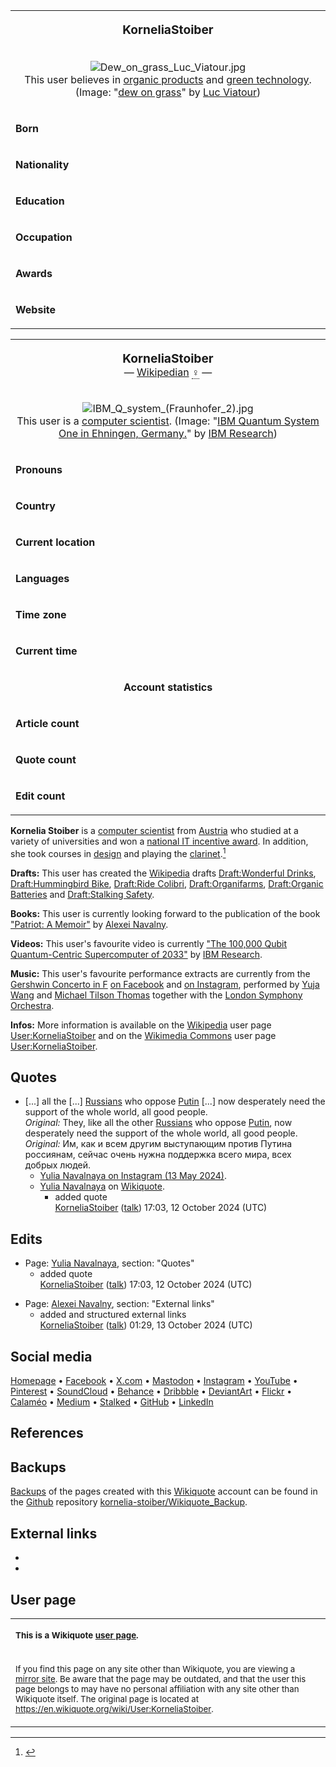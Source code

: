 {| style="width: 310px; padding: 0.3em; float: right; margin-left: 1em; margin-bottom: 0.5em; border: #A3A7B0 solid 1px; background: #F9F9F9; text-align: left; vertical-align: top; font-size: 10.5pt;"
|-
|style="text-align: center; vertical-align: center;" colspan=2 |'''<big>KorneliaStoiber</big>'''
|-
|style="text-align: center; vertical-align: center;" colspan=2 | [[File:Dew on grass Luc Viatour.jpg |frameless|alt=From the description: Macro shot of dew on grass. (https://commons.m.wikimedia.org/wiki/File:Dew_on_grass_Luc_Viatour.jpg)]]<br>This user believes in [[Wikipedia:Organic_products|organic products]] and [[Wikipedia:Green_technology|green technology]]. (Image: "[[Commons:File:Dew_on_grass_Luc_Viatour.jpg|dew on grass]]" by [[Commons:User:Lviatour|Luc&nbsp;Viatour]])
|-
| style="text-align: left; vertical-align: top;" | '''Born''' || [https://beacons.ai/kornelia.stoiber Kornelia Stoiber]
|-
| style="text-align: left; vertical-align: top;" | '''Nationality''' || [[Wikipedia:Austrian|Austrian]]
|-
| style="text-align: left; vertical-align: top;" | '''Education''' ||
*[[Wikipedia:University_College_London|University College London]]
*[[Wikipedia:University_of_Hertfordshire|University of Hertfordshire]]
*[[Wikipedia:Aalborg_University|Aalborg University]]
*[[:de:Wikipedia:FH_Ober%C3%B6sterreich|University of Applied Sciences Upper Austria]]
|-
| style="text-align: left; vertical-align: top;" | '''Occupation''' || [[Wikipedia:Computer_scientist|Computer Scientist]]
|-
| style="text-align: left; vertical-align: top;" | '''Awards''' || [https://ocg.at/fp-fh National IT Incentive Award Winner]
|-
| style="text-align: left; vertical-align: top;" | '''Website''' ||
*[https://beacons.ai/kornelia.stoiber Homepage]
*[https://facebook.com/kornelia.stoiber Facebook]
*[https://x.com/KorneliaStoiber X.com]
|}

{| style="width: 310px; padding: 0.3em; float: right; clear: right; margin-left: 1em; margin-bottom: 0.5em; border: #A3A7B0 solid 1px; background: #F9F9F9; text-align: left; vertical-align: top; font-size: 10.5pt;"
|-
| style="text-align: center; vertical-align: center;" colspan=2|'''<big>KorneliaStoiber</big>'''<br><span style="font-weight: normal;">— [[Wikipedia:Wikipedian|Wikipedian]] <u style="border-bottom: 1px dotted #000; text-decoration: none;">♀</u> —</span>
|-
| style="text-align: center; vertical-align: center;" colspan=2 | [[File:IBM Q system (Fraunhofer 2).jpg|frameless|alt=From the description: "IBM Quantum System One in Ehningen, Germany." (https://commons.m.wikimedia.org/wiki/File:IBM_Q_system_(Fraunhofer_2).jpg)]]<br>This user is a [[Wikipedia:Computer_Scientist|computer scientist]]. (Image: "[[Commons:File:IBM_Q_system_(Fraunhofer_2).jpg|IBM Quantum System One in Ehningen, Germany.]]" by [[Wikipedia:IBM_Research|IBM&nbsp;Research]])
|-
| style="text-align: left; vertical-align: top;" | '''Pronouns''' || [[Wikipedia:She/her|she/her]]
|-
| style="text-align: left; vertical-align: top;" | '''Country''' || [[Wikipedia:Austria|Austria]]
|-
| style="text-align: left; vertical-align: top;" | '''Current&nbsp;location''' ||  [[Wikipedia:Vienna|Vienna]]
|-
| style="text-align: left; vertical-align: top;" | '''Languages''' || [[Wikipedia:English|English]], [[Wikipedia:German|German]], [[Wikipedia:Spanish|Spanish]]
|-
| style="text-align: left; vertical-align: top;" | '''Time zone''' || [[Wikipedia:UTC%2B01:00|CET (UTC+01:00)]],<br>[[Wikipedia:UTC%2B02:00|CEST (UTC+02:00)]]
|-
| style="text-align: left; vertical-align: top;" | '''Current&nbsp;time''' || [[Wikipedia:Winter|Winter]]: {{#time:H:i|{{CURRENTTIME}} + 1 hours}} [[Wikipedia:UTC%2B01:00|UTC+01:00]] <small>[[https://en.wikiquote.org/w/index.php?title=User:KorneliaStoiber&action=purge refresh]]</small> <br>[[Wikipedia:Summer|Summer]]: {{#time:H:i|{{CURRENTTIME}} + 2 hours}} [[Wikipedia:UTC%2B02:00|UTC+02:00]] <small>[[https://en.wikiquote.org/w/index.php?title=User:KorneliaStoiber&action=purge refresh]]</small>
|-
| style="text-align: center; vertical-align: center;" colspan=2 | '''Account statistics'''
|-
| style="text-align: left; vertical-align: top;" | '''Article&nbsp;count''' || 6+
|-
| style="text-align: left; vertical-align: top;" | '''Quote&nbsp;count''' || 1+
|-
| style="text-align: left; vertical-align: top;" | '''Edit&nbsp;count''' || 160+
|}

'''Kornelia Stoiber''' is a [[Wikipedia:Computer_scientist|computer scientist]] from [[Wikipedia:Austria|Austria]] who studied at a variety of universities and won a [https://ocg.at/fp-fh national IT incentive award]. In addition, she took courses in [[Wikipedia:Design|design]] and playing the [[Wikipedia:clarinet|clarinet]].<ref>{{Cite web
|title=Kornelia Stoiber on Beacons
|url=https://beacons.ai/kornelia.stoiber
|access-date=2024-10-05
|website=Beacons
|language=en
|url-status=live}}</ref>

'''Drafts:''' This user has created the [[Wikipedia:Wikipedia|Wikipedia]] drafts 
[[Wikipedia:Draft:Wonderful_Drinks|Draft:Wonderful Drinks]], [[Wikipedia:Draft:Hummingbird_Bike|Draft:Hummingbird Bike]], [[Wikipedia:Draft:Ride_Colibri|Draft:Ride Colibri]], [[Wikipedia:Draft:Organifarms|Draft:Organifarms]],
[[Wikipedia:Draft:Organic_Batteries|Draft:Organic Batteries]] and 
[[Wikipedia:Draft:Stalking_Safety|Draft:Stalking Safety]].

'''Books:''' This user is currently looking forward to the publication of the book [[Wikipedia:Patriot_(book)|"Patriot: A Memoir"]] by [[Wikipedia:Alexei_Navalny|Alexei Navalny]].

'''Videos:''' This user's favourite video is currently [https://youtube.com/watch?v=7aa_ik_UYTw "The 100,000 Qubit Quantum-Centric Supercomputer of 2033"] by [[Wikipedia:IBM_Research|IBM Research]].

'''Music:''' This user's favourite performance extracts are currently from the [[Wikipedia:Concerto_in_F_(Gershwin)|Gershwin Concerto in F]] [https://facebook.com/share/v/kHrnenbcALnmJwmb on Facebook] and [https://instagram.com/p/CXwNSXosiF_ on Instagram], performed by [[Wikipedia:Yuja_Wang|Yuja Wang]] and [[Wikipedia:Michael_Tilson_Thomas|Michael Tilson Thomas]] together with the [[Wikipedia:London_Symphony_Orchestra|London Symphony Orchestra]].

'''Infos:''' More information is available on the [[Wikipedia:Wikipedia|Wikipedia]] user page [[Wikipedia:User:KorneliaStoiber|User:KorneliaStoiber]] and on the [[Wikipedia:Wikimedia_Commons|Wikimedia Commons]] user page [[Commons:User:KorneliaStoiber|User:KorneliaStoiber]].

== Quotes ==
* [...] all the [...] [[Russians]] who oppose [[Vladimir Putin|Putin]] [...] now desperately need the support of the whole world, all good people.<br>''Original:'' They, like all the other [[Russians]] who oppose [[Vladimir Putin|Putin]], now desperately need the support of the whole world, all good people.<br>''Original:'' Им, как и всем другим выступающим против Путина россиянам, сейчас очень нужна поддержка всего мира, всех добрых людей.
** [https://www.instagram.com/p/C66BIf7tbJc Yulia Navalnaya on Instagram (13 May 2024)].
** [[Yulia Navalnaya]] on [[Wikipedia:Wikiquote|Wikiquote]].
*** added quote<br>[[User:KorneliaStoiber#top|KorneliaStoiber]] ([[User talk:KorneliaStoiber#top|talk]]) 17:03, 12 October 2024 (UTC)

== Edits ==
*Page: [[Yulia Navalnaya]], section: "Quotes"
**added quote<br> [[User:KorneliaStoiber#top|KorneliaStoiber]] ([[User talk:KorneliaStoiber#top|talk]]) 17:03, 12 October 2024 (UTC)

*Page: [[Alexei Navalny‎]], section: "External links"
**added and structured external links<br> [[User:KorneliaStoiber#top|KorneliaStoiber]] ([[User talk:KorneliaStoiber#top|talk]]) 01:29, 13 October 2024 (UTC)

== Social media ==
[https://www.beacons.ai/kornelia.stoiber Homepage]
•
[https://www.facebook.com/kornelia.stoiber Facebook]
•
[https://www.x.com/KorneliaStoiber X.com]
•
[https://www.mastodon.social/@kornelia_stoiber Mastodon]
•
[https://www.instagram.com/kornelia.stoiber Instagram]
•
[https://www.youtube.com/@kornelia.stoiber YouTube]
•
[https://www.pinterest.com/kornelia_stoiber Pinterest]
•
[https://www.soundcloud.com/kornelia_stoiber SoundCloud]
•
[https://www.behance.net/kornelia_stoiber Behance]
•
[https://dribbble.com/kornelia_stoiber Dribbble] 
•
[https://www.deviantart.com/KorneliaStoiber DeviantArt]
•
[https://www.flickr.com/photos/kornelia_stoiber Flickr]
•
[https://www.calameo.com/read/007135556b63298c9c71c Calaméo]
•
[https://www.medium.com/@kornelia.stoiber Medium]
•
[https://medium.com/@kornelia.stoiber.stalked Stalked]
•
[https://www.github.com/kornelia-stoiber GitHub]
•
[https://www.linkedin.com/in/kornelia-stoiber LinkedIn]

== References ==
{{Reflist}}

== Backups ==
[[Wikipedia:Backups|Backups]] of the pages created with this [[Wikipedia:Wikiquote|Wikiquote]] account can be found in the [[Wikipedia:Github|Github]] repository [https://github.com/kornelia-stoiber/Wikiquote_Backup kornelia-stoiber/Wikiquote_Backup].

== External links ==
{{wikipedia|User:KorneliaStoiber}}
{{commons|User:KorneliaStoiber}}
*{{Wikipedia-inline|User:KorneliaStoiber}}
*{{Commons-inline|User:KorneliaStoiber}}

== User page ==
{{clear}}
{|style="margin-bottom: 0.5em; border: #A3A7B0 solid 1px; background: #F9F9F9; text-align: center"
|<small>'''This is a Wikiquote [[Wikipedia:Wikipedia:User_pages|user page]].'''</small>
|-
|<small>If you find this page on any site other than Wikiquote, you are viewing a [[Wikipedia:Wikipedia:Mirrors_and_forks|mirror site]]. Be aware that the page may be outdated, and that the user this page belongs to may have no personal affiliation with any site other than Wikiquote itself. The original page is located at [[User:KorneliaStoiber#top|https://en.wikiquote.org/wiki/User:KorneliaStoiber]].</small>
|}
